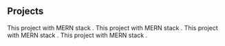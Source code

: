 ## Projects

<ProjectCard title="Business_WebApp built with github and heruko" link="https://mr-nihal-mulla.github.io/TechProps/" bg="linear-gradient(to right, #D4145A 0%, #FBB03B 100%)">
This project with MERN stack .
</ProjectCard>

<ProjectCard title="Blogging_App" link="under_process" bg="linear-gradient(to right, #D4145A 0%, #FBB03B 100%)">
This project with MERN stack .
</ProjectCard>

<ProjectCard title="Your-Market" link="under_process" bg="linear-gradient(to right, #D4145A 0%, #FBB03B 100%)">
This project with MERN stack .
</ProjectCard>

<ProjectCard title="Business_WebApp" link="https://mr-nihal-mulla.github.io/navakgroup/" bg="linear-gradient(to right, #D4145A 0%, #FBB03B 100%)">
This project with MERN stack .
</ProjectCard>
